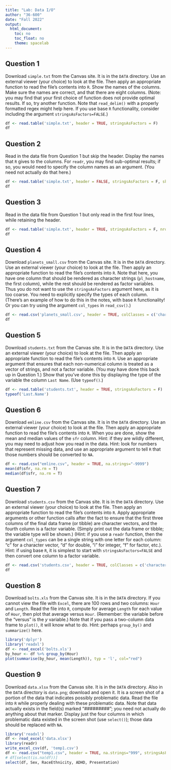 ---
title: "Lab: Data I/O"
author: "36-600"
date: "Fall 2022"
output:
  html_document:
    toc: no
    toc_float: no
    theme: spacelab
---

## Question 1

Download `simple.txt` from the Canvas site. It is in the `DATA` directory. Use an external viewer (your choice) to look at the file. Then apply an appropriate function to read the file's contents into `R`. Show the names of the columns. Make sure the names are correct, and that there are eight columns. (Note: you may find that your first choice of function does not provide optimal results. If so, try another function. Note that `read_delim()` with a properly formatted regex might help here. If you use base `R` functionality, consider including the argument `stringsAsFactors=FALSE`.)
```{r}
df <- read.table('simple.txt', header = TRUE, stringsAsFactors = F)
df
```

## Question 2

Read in the data file from Question 1 but skip the header. Display the names that `R` gives to the columns. For `readr`, you may find sub-optimal results; if so, you would need to specify the column names as an argument. (You need not actually do that here.)
```{r}
df <- read.table('simple.txt', header = FALSE, stringsAsFactors = F, skip = 1)
df
```

## Question 3

Read in the data file from Question 1 but only read in the first four lines, while retaining the header.
```{r}
df <- read.table('simple.txt', header = TRUE, stringsAsFactors = F, nrows = 4)
df
```

## Question 4

Download `planets_small.csv` from the Canvas site. It is in the `DATA` directory. Use an external viewer (your choice) to look at the file. Then apply an appropriate function to read the file's contents into `R`. Note that here, you have one column that should be rendered as character strings (`pl_hostname`, the first column), while the rest should be rendered as factor variables. Thus you do not want to use the `stringsAsFactors` argument here, as it is too coarse. You need to explicitly specify the types of each column. (There's an example of how to do this in the notes, with base `R` functionality! Or you can try using the argument `col_types` in `read_csv()`.)
```{r}
df <- read.csv('planets_small.csv', header = TRUE, colClasses = c('character', 'factor', 'factor', 'factor'))
df
```

## Question 5

Download `students.txt` from the Canvas site. It is in the `DATA` directory. Use an external viewer (your choice) to look at the file. Then apply an appropriate function to read the file's contents into `R`. Use an appropriate argument that ensures that each non-numerical column is treated as a vector of strings, and not a factor variable. (You may have done this back up in Question 1.) Show that you've done this by displaying the type of the variable the column `Last Name`. (Use `typeof()`.)
```{r}
df <- read.table('students.txt', header = TRUE, stringsAsFactors = F)
typeof('Last.Name')
```

## Question 6

Download `emline.csv` from the Canvas site. It is in the `DATA` directory. Use an external viewer (your choice) to look at the file. Then apply an appropriate function to read the file's contents into `R`. When you are done, show the mean and median values of the `sfr` column. Hint: if they are wildly different, you may need to adjust how you read in the data. Hint: look for numbers that represent missing data, and use an appropriate argument to tell `R` that those numbers should be converted to `NA`.
```{r}
df <- read.csv("emline.csv", header = TRUE, na.strings="-9999")
mean(df$sfr, na.rm = T)
median(df$sfr, na.rm = T)
```

## Question 7

Download `students.csv` from the Canvas site. It is in the `DATA` directory. Use an external viewer (your choice) to look at the file. Then apply an appropriate function to read the file's contents into `R`. Apply appropriate arguments or other function calls after the fact to ensure that the first three columns of the final data frame (or tibble) are character vectors, and the fourth column is a factor variable. (Simply print out the data frame or tibble; the variable type will be shown.) (Hint: if you use a `readr` function, then the argument `col_types` can be a single string with one letter for each column: "c" for a character vector, "d" for double, "i" for integer, "f" for factor, etc.). Hint: if using base `R`, it is simplest to start with `stringsAsFactors=FALSE` and then convert one column to a factor variable.
```{r}
df <- read.csv('students.csv', header = TRUE, colClasses = c('character', 'character', 'character', 'factor'), skip = 6)
df
```

## Question 8

Download `bolts.xls` from the Canvas site. It is in the `DATA` directory. If you cannot view the file with `Excel`, there are 100 rows and two columns: `Hour` and `Length`. Read the file into `R`, compute for average `Length` for each value of `Hour`, then plot that average versus `Hour`. (Remember: the variable before the "versus" is the $y$ variable.) Note that if you pass a two-column data frame to `plot()`, it will know what to do. Hint: perhaps `group_by()` and `summarize()` here.
```{r}
library('dplyr')
library('readxl')
df <- read_excel('bolts.xls')
by_hour <- df %>% group_by(Hour)
plot(summarise(by_hour, mean(Length)), typ = 'l', col="red")
```

## Question 9

Download `data.xlsx` from the Canvas site. It is in the `DATA` directory. Also in the `DATA` directory is `data.png`; download and open it. It is a screen shot of a portion of the data that indicates possibly problematic data. Read the file into `R` while properly dealing with these problematic data. Note that data actually exists in the field(s) marked "#########"; you need not actually do anything about that marker. Display just the four columns in which problematic data existed in the screen shot (use `select()`); those data should be replaced with `NA`.
```{r}
library('readxl')
df <- read_excel('data.xlsx')
library(readr)
write_excel_csv(df, 'temp1.csv')
df <- read.csv("temp1.csv", header = TRUE, na.strings="999", stringsAsFactors = T)
# df[select(is.na(df))]
select(df, Sex, RaceEthnicity, ADHD, Presentation)
```

